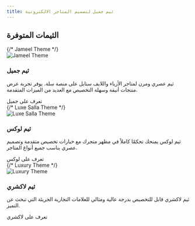 ```yaml
---
title: ثيم جميل لتصميم المتاجر الالكترونية
---
```




<div className="home-content">

 <div className="flex flex-col justify-center mt-6 lg:mt-20 items-center">
  
  <div className="mt-10 w-full">
  </div></div>
  <div className="themes-showcase mt-16 w-full flex flex-col items-center">
    <h2 className="text-3xl font-bold mb-8 text-center">الثيمات المتوفرة</h2>
    <div className="grid grid-cols-1 md:grid-cols-3 gap-8 w-full max-w-6xl">
      {/* Jameel Theme */}
      <div className="theme-card bg-white dark:bg-neutral-900 rounded-2xl shadow p-6 flex flex-col items-center">
        <img src={JameelPreviewImage.src} alt="Jameel Theme" className="rounded-xl w-full aspect-[2/1] object-cover mb-4" />
        <h3 className="text-xl font-bold mb-2">ثيم جميل</h3>
        <p className="text-gray-600 dark:text-gray-300 mb-4 text-center">ثيم عصري ومرن لمتاجر الأزياء واللايف ستايل على منصة سلة. يوفر تجربة عرض منتجات أنيقة وسهلة التخصيص مع العديد من الميزات المتقدمة.</p>
        <Link href="/docs/jameel/intro.ar-SD" className="bg-black text-white px-4 py-2 rounded-full font-bold hover:bg-yellow-500 transition">تعرف على جميل</Link>
      </div>
      {/* Luxe Salla Theme */}
      <div className="theme-card bg-white dark:bg-neutral-900 rounded-2xl shadow p-6 flex flex-col items-center">
        <img src={LuxeSallaPreviewImage.src} alt="Luxe Salla Theme" className="rounded-xl w-full aspect-[2/1] object-cover mb-4" />
        <h3 className="text-xl font-bold mb-2">ثيم لوكس</h3>
        <p className="text-gray-600 dark:text-gray-300 mb-4 text-center">ثيم لوكس يمنحك تحكمًا كاملاً في مظهر متجرك مع خيارات تخصيص متقدمة وتصميم عصري يناسب جميع أنواع المتاجر.</p>
        <Link href="/docs/luxe-salla/features.ar-SD" className="bg-black text-white px-4 py-2 rounded-full font-bold hover:bg-yellow-500 transition">تعرف على لوكس</Link>
      </div>
      {/* Luxury Theme */}
      <div className="theme-card bg-white dark:bg-neutral-900 rounded-2xl shadow p-6 flex flex-col items-center">
        <img src={LuxuryPreviewImage.src} alt="Luxury Theme" className="rounded-xl w-full aspect-[2/1] object-cover mb-4" />
        <h3 className="text-xl font-bold mb-2">ثيم لاكشري</h3>
        <p className="text-gray-600 dark:text-gray-300 mb-4 text-center">ثيم لاكشري قابل للتخصيص بدرجة عالية ومثالي للعلامات التجارية الجريئة التي تبحث عن التميز.</p>
        <Link href="/docs/luxury/intro.ar-SD" className="bg-black text-white px-4 py-2 rounded-full font-bold hover:bg-yellow-500 transition">تعرف على لاكشري</Link>
      </div>
    </div>
  </div>
  <style jsx>{`
    .content-container {
      max-width: 90rem;
      padding-left: max(env(safe-area-inset-left),1.5rem); 
      padding-right: max(env(safe-area-inset-right),1.5rem);
      margin: 0 auto;
    }
    .theme-card {
      transition: box-shadow 0.2s, background 0.2s;
    }
    .theme-card {
      background: #fff;
    }
    :global(.dark) .theme-card {
      background: #23272f;
      border: 1px solid #23272f;
      box-shadow: 0 2px 16px 0 rgba(0,0,0,0.12);
    }
    .theme-card h3 {
      color: #18181b;
    }
    :global(.dark) .theme-card h3 {
      color: #fff;
    }
    .theme-card p {
      color: #444;
    }
    :global(.dark) .theme-card p {
      color: #d1d5db;
    }
    .theme-card a {
      background: #18181b;
      color: #fff;
    }
    .theme-card a:hover {
      background: #facc15;
      color: #18181b;
    }
    :global(.dark) .theme-card a {
      background: #fff;
      color: #18181b;
    }
    :global(.dark) .theme-card a:hover {
      background: #facc15;
      color: #18181b;
    }
    .features-container {
      margin: 8rem 0 0;
      padding: 4rem 0;
      background-color: #f3f4f6;
      border-bottom: 1px solid #e5e7eb;
    }
    .features-container .content-container {
      margin-top: -8rem;
    }
    :global(.dark) .features-container {
      background-color: #000;
      border-bottom: 1px solid rgb(38,38,38);
    }
    .headline {
      display: inline-flex;
      font-size: 2.125rem;
      font-size: min(2.375rem, max(5vw, 2.5rem));
      font-weight: 700;
      font-feature-settings: initial;
      letter-spacing: -.12rem;
      margin-left: -0.2rem;
      margin-top: 3.4rem;
      margin-bottom: 1rem; 
      line-height: 1.3;
      background-image: linear-gradient(146deg,#000,#757a7d);
      -webkit-background-clip: text;
      -webkit-text-fill-color: transparent;
      background-clip: text;
    }
    :global(.dark) .headline {
      background-image: linear-gradient(146deg,#fff,#757a7d);
    }
    .subtitle {
      font-size: 1.3rem;
      font-size: min(1.3rem, max(3.5vw, 1.2rem));
      font-feature-settings: initial;
      line-height: 1.6;
    }
    .nextjs-link {
      color: currentColor;
      text-decoration: none;
      font-weight: 600;
    }
    :global(#docs-card) {
      color: #fff;
      text-shadow: 0 0 1rem rgba(0,0,0,0.1);
    }
    :global(#docs-card img) {
      object-fit: cover;
      object-position: left;
      position: absolute;
      left: 0;
      right: 0;
      top: 0;
      bottom: 0;
      height: 100%;
      z-index: 0;
      user-select: none;
      pointer-events: none;
    }
    :global(#docs-card img:nth-child(2)) {
      display: none;
    }
    :global(.dark #docs-card img:nth-child(2)) {
      display: initial;
    }
    :global(.dark #docs-card img:nth-child(1)) {
      display: none;
    }
    :global(#highlighting-card) {
      min-height: 300px;
      background-image: linear-gradient(to top, transparent, #fff 50%), url(/assets/syntax-highlighting.svg);
      background-size: 634px;
      background-position: -6px calc(100% + 4px);
      background-repeat: no-repeat;
    }
    :global(.dark #highlighting-card) {
      background-image: linear-gradient(to top, transparent, #202020 50%), url(/assets/syntax-highlighting.svg);
    }
    :global(.feat-darkmode) {
      min-height: 300px;
    }
    :global(.feat-darkmode h3) {
      font-size: 48px;
    }
    :global(#search-card) {
      display: flex;
      flex-direction: column;
      justify-content: center;
    }
    :global(#search-card p) {
      max-width: 320px;
    }
    :global(#search-card video) {
      position: absolute;
      right: 0;
      top: 24px;
      height: 430px;
      pointer-events: none;
      max-width: 60%;
    }
    :global(#fs-card) {
      min-height: 240px;
    }
    :global(#fs-card h3) {
      text-align: left;
      width: min(300px, 41%);
      min-width: 155px;
    }
    :global(#a11y-card) {
      background-image: url(/assets/high-contrast.png);
      background-position: -160px 160px;
    }
    @media screen and (max-width: 1300px) {
      :global(#a11y-card) {
        background-image: linear-gradient(to bottom, white, transparent), url(/assets/high-contrast.png);
      }
    }
    @media screen and (max-width: 1200px) {
      :global(#highlighting-card) {
        aspect-ratio: auto;
      }
      :global(.feat-darkmode h3) {
        font-size: 4vw;
        font-size: min(48px, max(4vw, 30px));
      }
      :global(#search-card video) {
        aspect-ratio: 787/623;
        height: auto;
      }
      .headline {
        letter-spacing: -.08rem;
      }
    }
    @media screen and (max-width: 1024px) {
      :global(#docs-card) {
        aspect-ratio: 135/86;
      }
      :global(#search-card) {
        aspect-ratio: 8/3;
      }
      :global(#search-card h3) {
        text-align: left;
      }
      :global(#highlighting-card) {
        background-size: 136%;
      }
      :global(#a11y-card) {
        background-image: url(/assets/high-contrast.png);
        background-position: center 160px;
      }
    }
    @media screen and (max-width: 768px) {
      :global(#docs-card) {
        min-height: 348px;
        width: 100%;
        aspect-ratio: auto;
      }
      :global(#docs-card img) {
        object-position: -26px 0;
        width: 250%;
        max-width: initial;
      }
    }
    @media screen and (max-width: 640px) {
      :global(#search-card) {
        aspect-ratio: 2.5/2;
        justify-content: flex-start;
        align-items: stretch;
        min-height: 350px;
      }
      :global(#search-card h3) {
        text-align: center;
      }
      :global(#search-card p) {
        max-width: 100%;
      }
      :global(#search-card video) {
        position: relative;
        margin: .75em -1.75em 0;
        max-width: calc(100% + 3.5em);
      }
      :global(.dark #search-card video) {
        mix-blend-mode: lighten;
      }
    }
  `}</style>
</div>